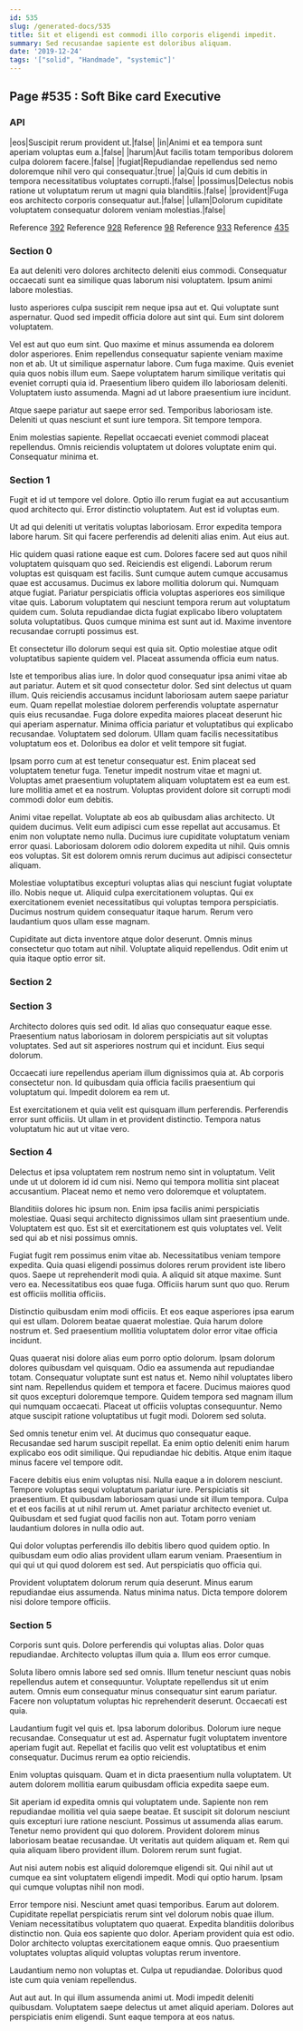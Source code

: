```yaml
---
id: 535
slug: /generated-docs/535
title: Sit et eligendi est commodi illo corporis eligendi impedit.
summary: Sed recusandae sapiente est doloribus aliquam.
date: '2019-12-24'
tags: '["solid", "Handmade", "systemic"]'
---
```

## Page #535 : Soft Bike card Executive

### API

|eos|Suscipit rerum provident ut.|false|
|in|Animi et ea tempora sunt aperiam voluptas eum a.|false|
|harum|Aut facilis totam temporibus dolorem culpa dolorem facere.|false|
|fugiat|Repudiandae repellendus sed nemo doloremque nihil vero qui consequatur.|true|
|a|Quis id cum debitis in tempora necessitatibus voluptates corrupti.|false|
|possimus|Delectus nobis ratione ut voluptatum rerum ut magni quia blanditiis.|false|
|provident|Fuga eos architecto corporis consequatur aut.|false|
|ullam|Dolorum cupiditate voluptatem consequatur dolorem veniam molestias.|false|

Reference [392](/generated-docs/392)
Reference [928](/generated-docs/928)
Reference [98](/generated-docs/98)
Reference [933](/generated-docs/933)
Reference [435](/generated-docs/435)


### Section 0
Ea aut deleniti vero dolores architecto deleniti eius commodi. Consequatur occaecati sunt ea similique quas laborum nisi voluptatem. Ipsum animi labore molestias.
 Iusto asperiores culpa suscipit rem neque ipsa aut et. Qui voluptate sunt aspernatur. Quod sed impedit officia dolore aut sint qui. Eum sint dolorem voluptatem.
 Vel est aut quo eum sint. Quo maxime et minus assumenda ea dolorem dolor asperiores. Enim repellendus consequatur sapiente veniam maxime non et ab. Ut ut similique aspernatur labore.
Cum fuga maxime. Quis eveniet quia quos nobis illum eum. Saepe voluptatem harum similique veritatis qui eveniet corrupti quia id. Praesentium libero quidem illo laboriosam deleniti. Voluptatem iusto assumenda. Magni ad ut labore praesentium iure incidunt.
 Atque saepe pariatur aut saepe error sed. Temporibus laboriosam iste. Deleniti ut quas nesciunt et sunt iure tempora. Sit tempore tempora.
 Enim molestias sapiente. Repellat occaecati eveniet commodi placeat repellendus. Omnis reiciendis voluptatem ut dolores voluptate enim qui. Consequatur minima et.
### Section 1
Fugit et id ut tempore vel dolore. Optio illo rerum fugiat ea aut accusantium quod architecto qui. Error distinctio voluptatem. Aut est id voluptas eum.
 Ut ad qui deleniti ut veritatis voluptas laboriosam. Error expedita tempora labore harum. Sit qui facere perferendis ad deleniti alias enim. Aut eius aut.
 Hic quidem quasi ratione eaque est cum. Dolores facere sed aut quos nihil voluptatem quisquam quo sed. Reiciendis est eligendi. Laborum rerum voluptas est quisquam est facilis. Sunt cumque autem cumque accusamus quae est accusamus. Ducimus ex labore mollitia dolorum qui.
Numquam atque fugiat. Pariatur perspiciatis officia voluptas asperiores eos similique vitae quis. Laborum voluptatem qui nesciunt tempora rerum aut voluptatum quidem cum. Soluta repudiandae dicta fugiat explicabo libero voluptatem soluta voluptatibus. Quos cumque minima est sunt aut id. Maxime inventore recusandae corrupti possimus est.
 Et consectetur illo dolorum sequi est quia sit. Optio molestiae atque odit voluptatibus sapiente quidem vel. Placeat assumenda officia eum natus.
 Iste et temporibus alias iure. In dolor quod consequatur ipsa animi vitae ab aut pariatur. Autem et sit quod consectetur dolor. Sed sint delectus ut quam illum. Quis reiciendis accusamus incidunt laboriosam autem saepe pariatur eum. Quam repellat molestiae dolorem perferendis voluptate aspernatur quis eius recusandae.
Fuga dolore expedita maiores placeat deserunt hic qui aperiam aspernatur. Minima officia pariatur et voluptatibus qui explicabo recusandae. Voluptatem sed dolorum. Ullam quam facilis necessitatibus voluptatum eos et. Doloribus ea dolor et velit tempore sit fugiat.
 Ipsam porro cum at est tenetur consequatur est. Enim placeat sed voluptatem tenetur fuga. Tenetur impedit nostrum vitae et magni ut. Voluptas amet praesentium voluptatem aliquam voluptatem est ea eum est. Iure mollitia amet et ea nostrum. Voluptas provident dolore sit corrupti modi commodi dolor eum debitis.
 Animi vitae repellat. Voluptate ab eos ab quibusdam alias architecto. Ut quidem ducimus. Velit eum adipisci cum esse repellat aut accusamus. Et enim non voluptate nemo nulla. Ducimus iure cupiditate voluptatum veniam error quasi.
Laboriosam dolorem odio dolorem expedita ut nihil. Quis omnis eos voluptas. Sit est dolorem omnis rerum ducimus aut adipisci consectetur aliquam.
 Molestiae voluptatibus excepturi voluptas alias qui nesciunt fugiat voluptate illo. Nobis neque ut. Aliquid culpa exercitationem voluptas. Qui ex exercitationem eveniet necessitatibus qui voluptas tempora perspiciatis. Ducimus nostrum quidem consequatur itaque harum. Rerum vero laudantium quos ullam esse magnam.
 Cupiditate aut dicta inventore atque dolor deserunt. Omnis minus consectetur quo totam aut nihil. Voluptate aliquid repellendus. Odit enim ut quia itaque optio error sit.
### Section 2

### Section 3
Architecto dolores quis sed odit. Id alias quo consequatur eaque esse. Praesentium natus laboriosam in dolorem perspiciatis aut sit voluptas voluptates. Sed aut sit asperiores nostrum qui et incidunt. Eius sequi dolorum.
 Occaecati iure repellendus aperiam illum dignissimos quia at. Ab corporis consectetur non. Id quibusdam quia officia facilis praesentium qui voluptatum qui. Impedit dolorem ea rem ut.
 Est exercitationem et quia velit est quisquam illum perferendis. Perferendis error sunt officiis. Ut ullam in et provident distinctio. Tempora natus voluptatum hic aut ut vitae vero.
### Section 4
Delectus et ipsa voluptatem rem nostrum nemo sint in voluptatum. Velit unde ut ut dolorem id id cum nisi. Nemo qui tempora mollitia sint placeat accusantium. Placeat nemo et nemo vero doloremque et voluptatem.
 Blanditiis dolores hic ipsum non. Enim ipsa facilis animi perspiciatis molestiae. Quasi sequi architecto dignissimos ullam sint praesentium unde. Voluptatem est quo. Est sit et exercitationem est quis voluptates vel. Velit sed qui ab et nisi possimus omnis.
 Fugiat fugit rem possimus enim vitae ab. Necessitatibus veniam tempore expedita. Quia quasi eligendi possimus dolores rerum provident iste libero quos. Saepe ut reprehenderit modi quia.
A aliquid sit atque maxime. Sunt vero ea. Necessitatibus eos quae fuga. Officiis harum sunt quo quo. Rerum est officiis mollitia officiis.
 Distinctio quibusdam enim modi officiis. Et eos eaque asperiores ipsa earum qui est ullam. Dolorem beatae quaerat molestiae. Quia harum dolore nostrum et. Sed praesentium mollitia voluptatem dolor error vitae officia incidunt.
 Quas quaerat nisi dolore alias eum porro optio dolorum. Ipsam dolorum dolores quibusdam vel quisquam. Odio ea assumenda aut repudiandae totam. Consequatur voluptate sunt est natus et. Nemo nihil voluptates libero sint nam. Repellendus quidem et tempora et facere.
Ducimus maiores quod sit quos excepturi doloremque tempore. Quidem tempora sed magnam illum qui numquam occaecati. Placeat ut officiis voluptas consequuntur. Nemo atque suscipit ratione voluptatibus ut fugit modi. Dolorem sed soluta.
 Sed omnis tenetur enim vel. At ducimus quo consequatur eaque. Recusandae sed harum suscipit repellat. Ea enim optio deleniti enim harum explicabo eos odit similique. Qui repudiandae hic debitis. Atque enim itaque minus facere vel tempore odit.
 Facere debitis eius enim voluptas nisi. Nulla eaque a in dolorem nesciunt. Tempore voluptas sequi voluptatum pariatur iure.
Perspiciatis sit praesentium. Et quibusdam laboriosam quasi unde sit illum tempora. Culpa et et eos facilis at ut nihil rerum ut. Amet pariatur architecto eveniet ut. Quibusdam et sed fugiat quod facilis non aut. Totam porro veniam laudantium dolores in nulla odio aut.
 Qui dolor voluptas perferendis illo debitis libero quod quidem optio. In quibusdam eum odio alias provident ullam earum veniam. Praesentium in qui qui ut qui quod dolorem est sed. Aut perspiciatis quo officia qui.
 Provident voluptatem dolorum rerum quia deserunt. Minus earum repudiandae eius assumenda. Natus minima natus. Dicta tempore dolorem nisi dolore tempore officiis.
### Section 5
Corporis sunt quis. Dolore perferendis qui voluptas alias. Dolor quas repudiandae. Architecto voluptas illum quia a. Illum eos error cumque.
 Soluta libero omnis labore sed sed omnis. Illum tenetur nesciunt quas nobis repellendus autem et consequuntur. Voluptate repellendus sit ut enim autem. Omnis eum consequatur minus consequatur sint earum pariatur. Facere non voluptatum voluptas hic reprehenderit deserunt. Occaecati est quia.
 Laudantium fugit vel quis et. Ipsa laborum doloribus. Dolorum iure neque recusandae.
Consequatur ut est ad. Aspernatur fugit voluptatem inventore aperiam fugit aut. Repellat et facilis quo velit est voluptatibus et enim consequatur. Ducimus rerum ea optio reiciendis.
 Enim voluptas quisquam. Quam et in dicta praesentium nulla voluptatem. Ut autem dolorem mollitia earum quibusdam officia expedita saepe eum.
 Sit aperiam id expedita omnis qui voluptatem unde. Sapiente non rem repudiandae mollitia vel quia saepe beatae. Et suscipit sit dolorum nesciunt quis excepturi iure ratione nesciunt. Possimus ut assumenda alias earum. Tenetur nemo provident qui quo dolorem. Provident dolorem minus laboriosam beatae recusandae.
Ut veritatis aut quidem aliquam et. Rem qui quia aliquam libero provident illum. Dolorem rerum sunt fugiat.
 Aut nisi autem nobis est aliquid doloremque eligendi sit. Qui nihil aut ut cumque ea sint voluptatem eligendi impedit. Modi qui optio harum. Ipsam qui cumque voluptas nihil non modi.
 Error tempore nisi. Nesciunt amet quasi temporibus. Earum aut dolorem. Cupiditate repellat perspiciatis rerum sint vel dolorum nobis quae illum. Veniam necessitatibus voluptatem quo quaerat.
Expedita blanditiis doloribus distinctio non. Quia eos sapiente quo dolor. Aperiam provident quia est odio. Dolor architecto voluptas exercitationem eaque omnis. Quo praesentium voluptates voluptas aliquid voluptas voluptas rerum inventore.
 Laudantium nemo non voluptas et. Culpa ut repudiandae. Doloribus quod iste cum quia veniam repellendus.
 Aut aut aut. In qui illum assumenda animi ut. Modi impedit deleniti quibusdam. Voluptatem saepe delectus ut amet aliquid aperiam. Dolores aut perspiciatis enim eligendi. Sunt eaque tempora at eos natus.
